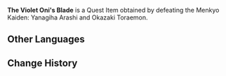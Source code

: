 {{Item Infobox
|id           = 100866
|image        = Item Blade.png
|type         = Quest Items
|description  = The favored sword of Yanagiha Arashi, an expelled member of the [[Iwakura School]]. It is a leftover copy of a certain famous sword, and has been reforged after being broken. It and [[The Crimson Oni's Blade|the weapon of Okazaki Toraemon]] are a pair.
|source1      = Obtained by defeating Menkyo Kaiden: [[Yanagiha Arashi]] and [[Okazaki Toraemon]].
}}
'''The Violet Oni's Blade''' is a Quest Item obtained by defeating the Menkyo Kaiden: Yanagiha Arashi and Okazaki Toraemon.
==Other Languages==
{{Other Languages
|default_hidden = 1
|en      = The Violet Oni's Blade
|zhs     = 「堇鬼」的刀
|zhs_rm  = "Jǐn Guǐ" de Dāo
|zht     = 「堇鬼」的刀
|zht_rm  = "Jǐn Guǐ" de Dāo
|ja      = 「菫鬼」の刀
|ja_rm   = "Sumireoni" no Katana{{Assumed}}
|ko      = 「자색 오니」의 검
|ko_rm   = "Jasaek Oni"-ui Geom
|es      = Espada de Oni violeta
|fr      = Épée de l'Oni violine
|ru      = Клинок Пурпурного Они
|th      = Violet Oni's Blade
|th_rm   = 
|vi      = Thanh Đao "Tử Quỷ"
|de      = Klinge des lila Oni
|id      = Pedang Violet Oni
|pt      = A Espada do Oni Violeta
|tr      = Mor Oni'nin Kılıcı
|it      = Spada dell'oni violetta
}}

==Change History==
{{Change History|2.0}}